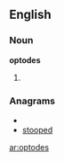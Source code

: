 ==English==

===Noun===
'''optodes'''

# {{plural of|[[optode]]}}

===Anagrams===
* {{alphagram|deoopst}}
* [[stooped#English|stooped]]

[[ar:optodes]]